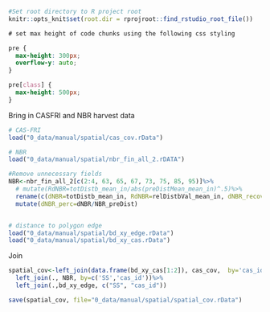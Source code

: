 ```r
#Set root directory to R project root
knitr::opts_knit$set(root.dir = rprojroot::find_rstudio_root_file())
```


```css
# set max height of code chunks using the following css styling

pre {
  max-height: 300px;
  overflow-y: auto;
}

pre[class] {
  max-height: 500px;
}
```

Bring in CASFRI and NBR harvest data

```r
# CAS-FRI
load("0_data/manual/spatial/cas_cov.rData")

# NBR
load("0_data/manual/spatial/nbr_fin_all_2.rDATA")

#Remove unnecessary fields
NBR<-nbr_fin_all_2[c(2:4, 63, 65, 67, 73, 75, 85, 95)]%>%
  # mutate(RdNBR=totDistb_mean_in/abs(preDistMean_mean_in)^.5)%>%
  rename(c(dNBR=totDistb_mean_in, RdNBR=relDistbVal_mean_in, dNBR_recovery=totRegen_mean_in, NBR_survey=surveyNBR_mean_in, NBR_preDist=preDistMean_mean_in, yod=yod_mean_in, eocYr=eocYr_mean_in, survey_year=srvy_yr))%>%
  mutate(dNBR_perc=dNBR/NBR_preDist)


# distance to polygon edge
load("0_data/manual/spatial/bd_xy_edge.rData")
load("0_data/manual/spatial/bd_xy_cas.rData")
```



Join
```r
spatial_cov<-left_join(data.frame(bd_xy_cas[1:2]), cas_cov,  by='cas_id')%>%
  left_join(., NBR, by=c('SS','cas_id'))%>%
  left_join(.,bd_xy_edge, c("SS", "cas_id"))

save(spatial_cov, file="0_data/manual/spatial/spatial_cov.rData")
```

